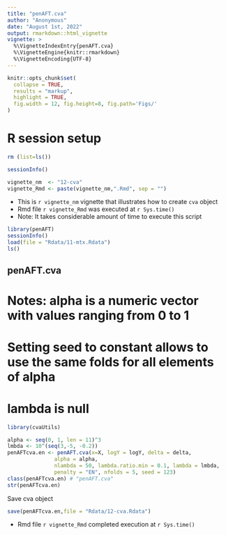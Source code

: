 ```yaml
---
title: "penAFT.cva"
author: "Anonymous"
date: "August 1st, 2022"
output: rmarkdown::html_vignette
vignette: >
  %\VignetteIndexEntry{penAFT.cva}
  %\VignetteEngine{knitr::rmarkdown}
  %\VignetteEncoding{UTF-8}
---
```


```r
knitr::opts_chunk$set(
  collapse = TRUE,
  results = "markup",
  highlight = TRUE,
  fig.width = 12, fig.height=8, fig.path='Figs/'
)
```

# R session setup

```r
rm (list=ls())
```

```r
sessionInfo()
```

```r
vignette_nm  <- "12-cva"
vignette_Rmd <- paste(vignette_nm,".Rmd", sep = "")
```


* This is `r vignette_nm` vignette that illustrates how to create `cva` object
* Rmd file  `r vignette_Rmd` was executed at `r Sys.time()`
* Note: It takes considerable amount of time to execute this script


```r
library(penAFT)
sessionInfo()
load(file = "Rdata/11-mtx.Rdata")
ls()
```

## penAFT.cva 


# Notes: alpha is a numeric vector with values ranging from 0 to 1 
# Setting seed to  constant allows to use the same folds for all elements of alpha
# lambda is null

```r
library(cvaUtils)

alpha <- seq(0, 1, len = 11)^3
lmbda <- 10^(seq(3,-5, -0.2))
penAFTcva.en <- penAFT.cva(x=X, logY = logY, delta = delta,
               alpha = alpha,
               nlambda = 50, lambda.ratio.min = 0.1, lambda = lmbda,
               penalty = "EN", nfolds = 5, seed = 123)
class(penAFTcva.en) # "penAFT.cva"
str(penAFTcva.en)
```


Save cva object

```r
save(penAFTcva.en,file = "Rdata/12-cva.Rdata")
```
* Rmd file  `r vignette_Rmd` completed execution at `r Sys.time()`

